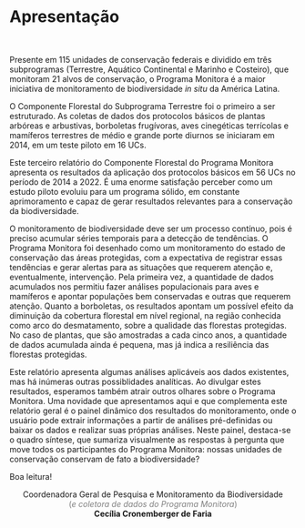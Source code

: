 \pagestyle{plain}

# Apresentação {#apresentacao .unnumbered}

</br>

Presente em 115 unidades de conservação federais e dividido em três subprogramas (Terrestre, Aquático Continental e Marinho e Costeiro), que monitoram 21 alvos de conservação, o Programa Monitora é a maior iniciativa de monitoramento de biodiversidade *in situ* da América Latina.   

O Componente Florestal do Subprograma Terrestre foi o primeiro a ser estruturado. As coletas de dados dos protocolos básicos de plantas arbóreas e arbustivas, borboletas frugívoras, aves cinegéticas terrícolas e mamíferos terrestres de médio e grande porte diurnos se iniciaram em 2014, em um teste piloto em 16 UCs.  

Este terceiro relatório do Componente Florestal do Programa Monitora apresenta os resultados da aplicação dos protocolos básicos em 56 UCs no período de 2014 a 2022. É uma enorme satisfação perceber como um estudo piloto evoluiu para um programa sólido, em constante aprimoramento e capaz de gerar resultados relevantes para a conservação da biodiversidade.  

O monitoramento de biodiversidade deve ser um processo contínuo, pois é preciso acumular séries temporais para a detecção de tendências. O Programa Monitora foi desenhado como um monitoramento do estado de conservação das áreas protegidas, com a expectativa de registrar essas tendências e gerar alertas para as situações que requerem atenção e, eventualmente, intervenção. Pela primeira vez, a quantidade de dados acumulados nos permitiu fazer análises populacionais para aves e mamíferos e apontar populações bem conservadas e outras que requerem atenção. Quanto a borboletas, os resultados apontam um possível efeito da diminuição da cobertura florestal em nível regional, na região conhecida como arco do desmatamento, sobre a qualidade das florestas protegidas. No caso de plantas, que são amostradas a cada cinco anos, a quantidade de dados acumulada ainda é pequena, mas já indica a resiliência das florestas protegidas.  

Este relatório apresenta algumas análises aplicáveis aos dados existentes, mas há inúmeras outras possiblidades analíticas. Ao divulgar estes resultados, esperamos também atrair outros olhares sobre o Programa Monitora. Uma novidade que apresentamos aqui e que complementa este relatório geral é o painel dinâmico dos resultados do monitoramento, onde o usuário pode extrair informações a partir de análises pré-definidas ou baixar os dados e realizar suas próprias análises. Neste painel, destaca-se o quadro síntese, que sumariza visualmente as respostas à pergunta que move todos os participantes do Programa Monitora: nossas unidades de conservação conservam de fato a biodiversidade?  

Boa leitura!  


<center>


Coordenadora Geral de Pesquisa e Monitoramento da Biodiversidade  
<font color="gray">(*e coletora de dados do Programa Monitora*)</font>  
**Cecília Cronemberger de Faria**\
  

</center>
